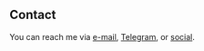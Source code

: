 ## Contact

You can reach me via <a href="mailto:curt@poffdev.com">e-mail</a>, <a href="https://telegram.me/cpoff" target="_blank">Telegram</a>, or <a href="https://twitter.com/cpoff" target="_blank">social</a>.
